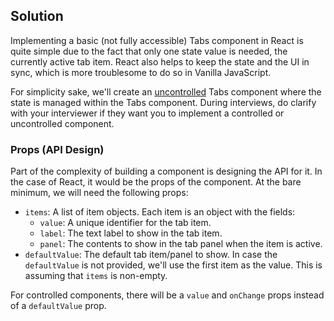 
## Solution

Implementing a basic (not fully accessible) Tabs component in React is quite simple due to the fact that only one state value is needed, the currently active tab item. React also helps to keep the state and the UI in sync, which is more troublesome to do so in Vanilla JavaScript.

For simplicity sake, we'll create an [uncontrolled](https://reactjs.org/docs/uncontrolled-components.html) Tabs component where the state is managed within the Tabs component. During interviews, do clarify with your interviewer if they want you to implement a controlled or uncontrolled component.

### Props (API Design)

Part of the complexity of building a component is designing the API for it. In the case of React, it would be the props of the component. At the bare minimum, we will need the following props:

- `items`: A list of item objects. Each item is an object with the fields:
  - `value`: A unique identifier for the tab item.
  - `label`: The text label to show in the tab item.
  - `panel`: The contents to show in the tab panel when the item is active.
- `defaultValue`: The default tab item/panel to show. In case the `defaultValue` is not provided, we'll use the first item as the value. This is assuming that `items` is non-empty.

For controlled components, there will be a `value` and `onChange` props instead of a `defaultValue` prop.

<TestCases />
<Notes />
